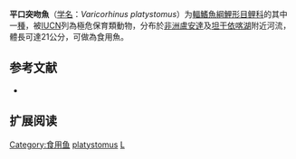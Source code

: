 {{Speciesbox
| name = 平口突吻魚
| status = CR
| status_system = IUCN3.1
| image = 
| genus = Varicorhinus
| species = platystomus
| authority = [[Pappenheim|Pappenheim]], 1914
| synonyms = *''Varicorhinus platystoma''<br /><small>Pappenheim, 1914</small>
}}

'''平口突吻魚'''（[[学名|学名]]：''Varicorhinus platystomus''）为[[輻鰭魚綱|輻鰭魚綱]][[鯉形目|鯉形目]][[鲤科|鲤科]]的其中一[[種|種]]，被[[IUCN|IUCN]]列為極危保育類動物，分布於[[非洲|非洲]][[盧安達|盧安達]]及[[坦干依喀湖|坦干依喀湖]]附近河流，體長可達21公分，可做為食用魚。

==参考文献==
*{{FishBase_species|genus=Varicorhinus|species=platystomus|year=2011|month=12}}

== 扩展阅读 ==
{{refbegin}}
{{wikispecies-inline|Varicorhinus platystomus|平口突吻魚}}
{{refend}}
{{Taxonbar|from=Q2249339}}

[[Category:食用鱼|Category:食用鱼]]
[[Category:突吻魚屬|platystomus]]
[[Category:1914年描述的魚類|L]]


{{Cypriniformes-stub}}